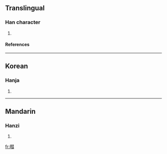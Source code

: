 ==Translingual==
===Han character===
{{Han char|rn=72|rad=日|as=11|sn=15|four=|canj=日手十一 (AQJM), 日手十尸 (AQJS)}}
# {{defn|Han|sort=日11}}
====References====
{{Han ref|kx=0499.280|dkj=14135|dj=0868.340|hdz=21532.010|uh=66B3|ud=26291}}

----
==Korean==
===Hanja===
{{ko-hanja|hangeul=혀|eumhun=|rv=hyeo|mr=hyŏ|y=hye}}
# {{defn|Korean}}

----
==Mandarin==
===Hanzi===
{{cmn-hanzi|pin=[[hùi]] (hui4)|wg=hui<sup>4</sup>}}
# {{defn|Mandarin}}

[[fr:暳]]